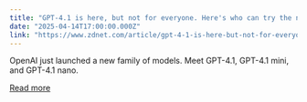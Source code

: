 ```yaml
---
title: "GPT-4.1 is here, but not for everyone. Here's who can try the new models"
date: "2025-04-14T17:00:00.000Z"
link: "https://www.zdnet.com/article/gpt-4-1-is-here-but-not-for-everyone-heres-who-can-try-the-new-models/"
---
```


OpenAI just launched a new family of models. Meet GPT-4.1, GPT-4.1 mini, and GPT-4.1 nano.

[Read more](https://www.zdnet.com/article/gpt-4-1-is-here-but-not-for-everyone-heres-who-can-try-the-new-models/)
